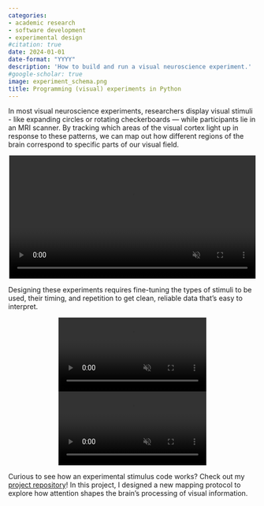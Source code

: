 ```yaml
---
categories:
- academic research
- software development
- experimental design
#citation: true
date: 2024-01-01
date-format: "YYYY"
description: 'How to build and run a visual neuroscience experiment.'
#google-scholar: true
image: experiment_schema.png
title: Programming (visual) experiments in Python
---
```


In most visual neuroscience experiments, researchers display visual stimuli - like expanding circles or rotating checkerboards — while participants lie in an MRI scanner. By tracking which areas of the visual cortex light up in response to these patterns, we can map out how different regions of the brain correspond to specific parts of our visual field.

<p align="center">
  <video autoplay loop muted src="HCPpRFbold.mp4" width="500px"></video>
</p>

Designing these experiments requires fine-tuning the types of stimuli to be used, their timing, and repetition to get clean, reliable data that's easy to interpret.

<p align="center">
  <video autoplay loop muted src="prf_task.mov" width="300px"></video>
  <video autoplay loop muted src="fa_task.mov" width="300px"></video>
</p>

Curious to see how an experimental stimulus code works? Check out my [project repository](https://github.com/iverissimo/FAMpRF_Experiment/tree/main)! In this project, I designed a new mapping protocol to explore how attention shapes the brain’s processing of visual information.





